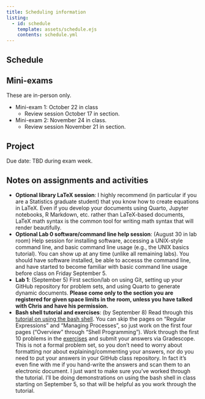 ```yaml
---
title: Scheduling information
listing:
  - id: schedule
    template: assets/schedule.ejs
    contents: schedule.yml
---
```


## Schedule

::: {#schedule}
:::


## Mini-exams

These are in-person only. 

- Mini-exam 1: October 22 in class
  - Review session October 17 in section.
- Mini-exam 2: November 24 in class.
  - Review session November 21 in section.

## Project

Due date: TBD during exam week.

## Notes on assignments and activities

- **Optional library LaTeX session**: I highly recommend (in particular if you are a Statistics graduate student) that you know how to create equations in LaTeX. Even if you develop your documents using Quarto, Jupyter notebooks, R Markdown, etc. rather than LaTeX-based documents, LaTeX math syntax is the common tool for writing math syntax that will render beautifully. 
- **Optional Lab 0 software/command line help session**: (August 30 in lab room) Help session for installing software, accessing a UNIX-style command line, and basic command line usage (e.g., the UNIX basics tutorial). You can show up at any time (unlike all remaining labs). You should have software installed, be able to accesss the command line, and have started to become familiar with basic command line usage before class on Friday September 5.
- **Lab 1**: (September 5) First section/lab on using Git, setting up your GitHub repository for problem sets, and using Quarto to generate dynamic documents. **Please come only to the section you are registered for given space limits in the room, unless you have talked with Chris and have his permission.** 
- **Bash shell tutorial and exercises**: (by September 8) Read through this [tutorial on using the bash shell](https://berkeley-scf.github.io/tutorial-using-bash). You can skip the pages on "Regular Expressions" and "Managing Processes", so just work on the first four pages ("Overview" through "Shell Programming"). Work through the first 10 problems in the [exercises](https://computing.stat.berkeley.edu/tutorial-using-bash/exercises) and submit your answers via Gradescope. This is not a formal problem set, so you don't need to worry about formatting nor about explaining/commenting your answers, nor do you need to put your answers in your GitHub class repository. In fact it's even fine with me if you hand-write the answers and scan them to an electronic document. I just want to make sure you've worked through the tutorial. I'll be doing demonstrations on using the bash shell in class starting on September 5, so that will be helpful as you work through the tutorial.



